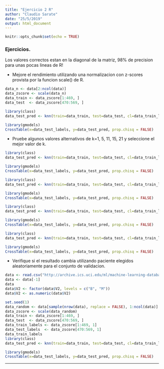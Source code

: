 ---
title: "Ejercicio 2 R"
author: "Claudio Sarate"
date: "25/5/2019"
output: html_document
---

```{r setup, include=FALSE}
knitr::opts_chunk$set(echo = TRUE)
```

### Ejercicios.


Los valores correctos estan en la diagonal de la matriz, 98% de precision para unas pocas lineas de R!


+ Mejore el rendimiento utilizando una normalizacion con z-scores provista por la funcion scale() de R.
```{r}
data_n <- data[2:ncol(data)]
data_zscore <- scale(data_n)
data_train <- data_zscore[1:469, ]
data_test  <- data_zscore[470:569, ] 
```

```{r}
library(class)
data_test_pred <- knn(train=data_train, test=data_test, cl=data_train_labels, k=21)
```

```{r}
library(gmodels)
CrossTable(x=data_test_labels, y=data_test_pred, prop.chisq = FALSE)
```
+ Pruebe algunos valores alternativos de k=1, 5,  11, 15, 21 y seleccione el mejor valor de k.

```{r}
library(class)
data_test_pred <- knn(train=data_train, test=data_test, cl=data_train_labels, k=1)

library(gmodels)
CrossTable(x=data_test_labels, y=data_test_pred, prop.chisq = FALSE)
```

```{r}
library(class)
data_test_pred <- knn(train=data_train, test=data_test, cl=data_train_labels, k=5)

library(gmodels)
CrossTable(x=data_test_labels, y=data_test_pred, prop.chisq = FALSE)
```
```{r}
library(class)
data_test_pred <- knn(train=data_train, test=data_test, cl=data_train_labels, k=11)

library(gmodels)
CrossTable(x=data_test_labels, y=data_test_pred, prop.chisq = FALSE)
```

```{r}
library(class)
data_test_pred <- knn(train=data_train, test=data_test, cl=data_train_labels, k=15)

library(gmodels)
CrossTable(x=data_test_labels, y=data_test_pred, prop.chisq = FALSE)
```

+ Verifique si el resultado cambia utilizando paciente elegidos aleatoriamente para el conjunto de validacion.

```{r}
data <- read.csv("http://archive.ics.uci.edu/ml/machine-learning-databases/breast-cancer-wisconsin/wdbc.data",header=FALSE)
data <- data[-1]
data
data$V2 <- factor(data$V2, levels = c("B", "M"))
data$V2 <- as.numeric(data$V2)

```


```{r}
set.seed(1)
data_random <- data[sample(nrow(data), replace = FALSE), 1:ncol(data)] 
data_zscore <- scale(data_random)
data_train <- data_zscore[1:469, ]
data_test  <- data_zscore[470:569, ] 
data_train_labels <- data_zscore[1:469, 1]
data_test_labels  <- data_zscore[470:569, 1]
data_train_labels
library(class)
data_test_pred <- knn(train=data_train, test=data_test, cl=data_train_labels, k=15)

library(gmodels)
CrossTable(x=data_test_labels, y=data_test_pred, prop.chisq = FALSE)
```

  
***